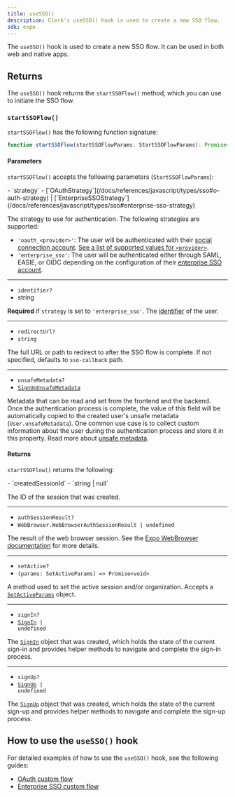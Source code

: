 ```yaml
---
title: useSSO()
description: Clerk's useSSO() hook is used to create a new SSO flow.
sdk: expo
---
```


The `useSSO()` hook is used to create a new SSO flow. It can be used in both web and native apps.

## Returns

The `useSSO()` hook returns the `startSSOFlow()` method, which you can use to initiate the SSO flow.

### `startSSOFlow()`

`startSSOFlow()` has the following function signature:

```ts
function startSSOFlow(startSSOFlowParams: StartSSOFlowParams): Promise<StartSSOFlowReturnType>
```

#### Parameters

`startSSOFlow()` accepts the following parameters (`StartSSOFlowParams`):

<Properties>
  - `strategy`
  - [`OAuthStrategy`](/docs/references/javascript/types/sso#o-auth-strategy) | [`EnterpriseSSOStrategy`](/docs/references/javascript/types/sso#enterprise-sso-strategy)

  The strategy to use for authentication. The following strategies are supported:

  - `'oauth_<provider>'`: The user will be authenticated with their [social connection account](/docs/authentication/social-connections/oauth). [See a list of supported values for `<provider>`](/docs/references/javascript/types/sso#o-auth-provider).
  - `'enterprise_sso'`: The user will be authenticated either through SAML, EASIE, or OIDC depending on the configuration of their [enterprise SSO account](/docs/authentication/enterprise-connections/overview).

  ---

  - `identifier?`
  - string

  **Required** if `strategy` is set to `'enterprise_sso'`. The [identifier](/docs/authentication/configuration/sign-up-sign-in-options#identifiers) of the user.

  ---

  - `redirectUrl?`
  - `string`

  The full URL or path to redirect to after the SSO flow is complete. If not specified, defaults to `sso-callback` path.

  ---

  - `unsafeMetadata?`
  - [`SignUpUnsafeMetadata`](/docs/references/javascript/types/metadata#sign-up-unsafe-metadata)

  Metadata that can be read and set from the frontend and the backend. Once the authentication process is complete, the value of this field will be automatically copied to the created user's unsafe metadata (`User.unsafeMetadata`). One common use case is to collect custom information about the user during the authentication process and store it in this property. Read more about [unsafe metadata](/docs/guides/users/extending#unsafe-metadata).
</Properties>

#### Returns

`startSSOFlow()` returns the following:

<Properties>
  - `createdSessionId`
  - `string | null`

  The ID of the session that was created.

  ---

  - `authSessionResult?`
  - `WebBrowser.WebBrowserAuthSessionResult | undefined`

  The result of the web browser session. See the [Expo WebBrowser documentation](https://docs.expo.dev/versions/latest/sdk/webbrowser/#webbrowserauthsessionresult) for more details.

  ---

  - `setActive?`
  - `(params: SetActiveParams) => Promise<void>`

  A method used to set the active session and/or organization. Accepts a [`SetActiveParams`](/docs/references/javascript/types/set-active-params) object.

  ---

  - `signIn?`
  - <code>[SignIn](/docs/references/javascript/sign-in) | undefined</code>

  The [`SignIn`](/docs/references/javascript/sign-in) object that was created, which holds the state of the current sign-in and provides helper methods to navigate and complete the sign-in process.

  ---

  - `signUp?`
  - <code>[SignUp](/docs/references/javascript/sign-up) | undefined</code>

  The [`SignUp`](/docs/references/javascript/sign-up) object that was created, which holds the state of the current sign-up and provides helper methods to navigate and complete the sign-up process.
</Properties>

## How to use the `useSSO()` hook

For detailed examples of how to use the `useSSO()` hook, see the following guides:

- [OAuth custom flow](/docs/custom-flows/oauth-connections)
- [Enterprise SSO custom flow](/docs/custom-flows/enterprise-connections)
